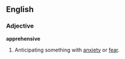 ==English==

===Adjective===
'''apprehensive'''
# Anticipating something with [[anxiety]] or [[fear]].